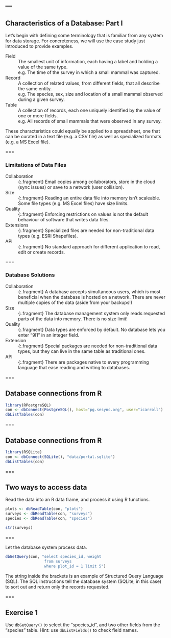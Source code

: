 ---
---

## Characteristics of a Database: Part I

Let's begin with defining some terminology that is familiar from any system for data storage.
For concreteness, we will use the case study just introduced to provide examples.

Field
: The smallest unit of information, each having a label and holding a value of the same type.
: e.g. The time of the survey in which a small mammal was captured.

Record
: A collection of related values, from different fields, that all describe the same entity.
: e.g. The species, sex, size and location of a small mammal observed during a given survey.
  
Table
: A collection of records, each one uniquely identified by the value of one or more fields.
: e.g. All records of small mammals that were observed in any survey.

<aside class="notes" markdown="block">

These characteristics could equally be applied to a spreadsheet, one that can be curated in a text file (e.g. a CSV file) as well as specialized formats (e.g. a MS Excel file).

</aside>

===

### Limitations of Data Files

Collaboration
: {:.fragment} Email copies among collaborators, store in the cloud (sync issues) or save to a network (user collision).

Size
: {:.fragment} Reading an entire data file into memory isn't scaleable. Some file types (e.g. MS Excel files) have size limits.

Quality
: {:.fragment} Enforcing restrictions on values is not the default behaviour of software that writes data files.

Extensions
: {:.fragment} Specialized files are needed for non-traditional data types (e.g. ESRI Shapefiles).

API
: {:.fragment} No standard approach for different application to read, edit or create records.

===

### Database Solutions

Collaboration
: {:.fragment} A database accepts simultaneous users, which is most beneficial when the database is hosted on a network. There are never multiple copies of the data (aside from your backups!)

Size
: {:.fragment} The database management system only reads requested parts of the data into memory. There is no size limit!

Quality
: {:.fragment} Data types are enforced by default. No database lets you enter "9I1" in an integer field.

Extension
: {:.fragment} Special packages are needed for non-traditional data types, but they can live in the same table as traditional ones.

API
: {:.fragment} There are packages native to every programming language that ease reading and writing to databases.

===

## Database connections from R

```r
library(RPostgreSQL)
con <- dbConnect(PostgreSQL(), host="pg.sesync.org", user="icarroll")
dbListTables(con)
```

===

## Database connections from R

```r
library(RSQLite)
con <- dbConnect(SQLite(), "data/portal.sqlite")
dbListTables(con)
```

===

## Two ways to access data

Read the data into an R data frame, and process it using R functions.

```r
plots <- dbReadTable(con, "plots")
surveys <- dbReadTable(con, "surveys")
species <- dbReadTable(con, "species")
```

```r
str(surveys)
```

===

Let the database system process data.

```r
dbGetQuery(con, "select species_id, weight
                 from surveys
                 where plot_id = 1 limit 5")
```

The string inside the brackets is an example of Structured Query Language (SQL). The SQL instructions tell the database system (SQLite, in this case) to sort out and return only the records requested.

===

## Exercise 1

Use `dbGetQuery()` to select the "species_id", and two other fields from the "species" table. Hint: use `dbListFields()` to check field names.
